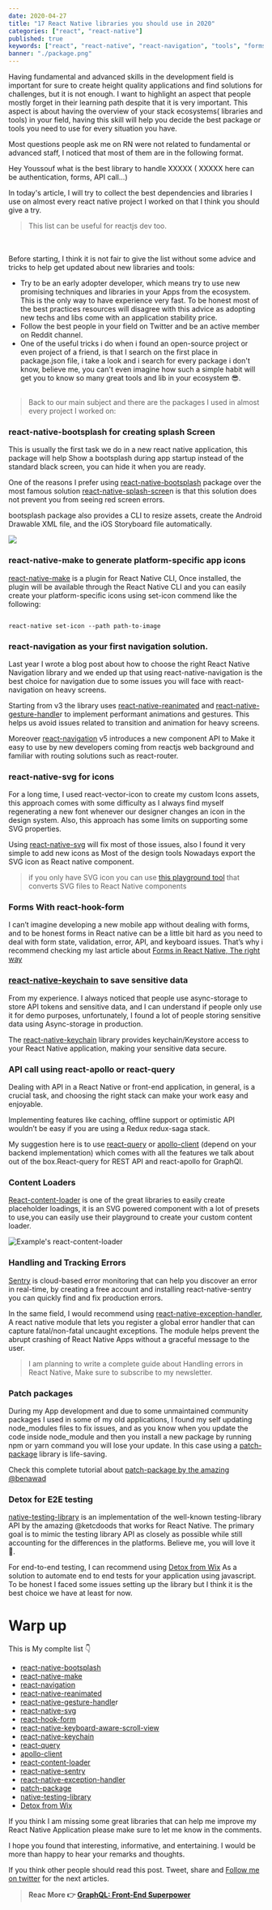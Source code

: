 ```yaml
---
date: 2020-04-27
title: "17 React Native libraries you should use in 2020"
categories: ["react", "react-native"]
published: true
keywords: ["react", "react-native", "react-navigation", "tools", "forms"]
banner: "./package.png"
---
```


Having fundamental and advanced skills in the development field is important for sure to create height quality applications and find solutions for challenges, but it is not enough. I want to highlight an aspect that people mostly forget in their learning path despite that it is very important. This aspect is about having the overview of your stack ecosystems( libraries and tools) in your field, having this skill will help you decide the best package or tools you need to use for every situation you have.

Most questions people ask me on RN were not related to fundamental or advanced staff, I noticed that most of them are in the following format.

Hey Youssouf what is the best library to handle XXXXX ( XXXXX here can be authentication, forms, API call…)

In today's article, I will try to collect the best dependencies and libraries I use on almost every react native project I worked on that I think you should give a try.

> This list can be useful for reactjs dev too.

<br />
<br />
Before starting, I think it is not fair to give the list without some advice and
tricks to help get updated about new libraries and tools:

- Try to be an early adopter developer, which means try to use new promising techniques and libraries in your Apps from the ecosystem. This is the only way to have experience very fast. To be honest most of the best practices resources will disagree with this advice as adopting new techs and libs come with an application stability price.
- Follow the best people in your field on Twitter and be an active member on Reddit channel.
- One of the useful tricks i do when i found an open-source project or even project of a friend, is that I search on the first place in package.json file, i take a look and i search for every package i don't know, believe me, you can't even imagine how such a simple habit will get you to know so many great tools and lib in your ecosystem 😎.
  <br />
  <br />

> Back to our main subject and there are the packages I used in almost every project I worked on:

### react-native-bootsplash for creating splash Screen

This is usually the first task we do in a new react native application, this package will help Show a bootsplash during app startup instead of the standard black screen, you can hide it when you are ready.

One of the reasons I prefer using [react-native-bootsplash](https://github.com/zoontek/react-native-bootsplash) package over the most famous solution [react-native-splash-scree](https://github.com/crazycodeboy/react-native-splash-screen)n is that this solution does not prevent you from seeing red screen errors.

bootsplash package also provides a CLI to resize assets, create the Android Drawable XML file, and the iOS Storyboard file automatically.

![](https://lh4.googleusercontent.com/FpN1DFC_iAmBRrFgxtf66fH5VvXmabYefFAuaJPS72rtPwQq32wN4GcCfhfy6TGECJnsHdClTQrYci-dR2V3LwtJ7EdypZ2ut_zjh0ZLuFocxIgquDtx8Ydl719rtchWyIGER1U)

### react-native-make to generate platform-specific app icons

[react-native-make](https://github.com/bamlab/react-native-make) is a plugin for React Native CLI, Once installed, the plugin will be available through the React Native CLI and you can easily create your platform-specific icons using set-icon commend like the following:

```

react-native set-icon --path path-to-image

```

### react-navigation as your first navigation solution.

Last year I wrote a blog post about how to choose the right React Native Navigation library and we ended up that using react-native-navigation is the best choice for navigation due to some issues you will face with react-navigation on heavy screens.

Starting from v3 the library uses [react-native-reanimated](https://software-mansion.github.io/react-native-reanimated/) and [react-native-gesture-handle](https://software-mansion.github.io/react-native-gesture-handler/docs/getting-started.html)r to implement performant animations and gestures. This helps us avoid issues related to transition and animation for heavy screens.

Moreover [react-navigation](https://reactnavigation.org/) v5 introduces a new component API to Make it easy to use by new developers coming from reactjs web background and familiar with routing solutions such as react-router.

### react-native-svg for icons

For a long time, I used react-vector-icon to create my custom Icons assets, this approach comes with some difficulty as I always find myself regenerating a new font whenever our designer changes an icon in the design system. Also, this approach has some limits on supporting some SVG properties.

Using [react-native-svg](https://github.com/react-native-community/react-native-svg) will fix most of those issues, also I found it very simple to add new icons as Most of the design tools Nowadays export the SVG icon as React native component.

> if you only have SVG icon you can use [this playground tool](https://react-svgr.com/playground/) that converts SVG files to React Native components

### Forms With react-hook-form

I can’t imagine developing a new mobile app without dealing with forms, and to be honest forms in React native can be a little bit hard as you need to deal with form state, validation, error, API, and keyboard issues. That’s why i recommend checking my last article about [Forms in React Native, The right way](https://elazizi.com/forms-in-react-native-the-right-way)

### [react-native-keychain](https://github.com/oblador/react-native-keychain) to save sensitive data

From my experience. I always noticed that people use async-storage to store API tokens and sensitive data, and I can understand if people only use it for demo purposes, unfortunately, I found a lot of people storing sensitive data using Async-storage in production.

The [react-native-keychain](https://github.com/oblador/react-native-keychain) library provides keychain/Keystore access to your React Native application, making your sensitive data secure.

### API call using react-apollo or react-query

Dealing with API in a React Native or front-end application, in general, is a crucial task, and choosing the right stack can make your work easy and enjoyable.

Implementing features like caching, offline support or optimistic API wouldn’t be easy if you are using a Redux redux-saga stack.

My suggestion here is to use [react-query](https://github.com/tannerlinsley/react-query) or [apollo-client](https://www.apollographql.com/docs/react/) (depend on your backend implementation) which comes with all the features we talk about out of the box.React-query for REST API and react-apollo for GraphQl.

### Content Loaders

[React-content-loader](https://github.com/danilowoz/react-content-loader) is one of the great libraries to easily create placeholder loadings, it is an SVG powered component with a lot of presets to use,you can easily use their playground to create your custom content loader.

![Example's react-content-loader](https://lh6.googleusercontent.com/DIH8ui53vzo25aEA3-yPbSz2g2P_PF3X8U7Z0khUIBaaMS-dnnwIWeI_C6Ft6k2com-BMN1vECD5IdfFcRVPIhKJzx6V4_nCVWqeDI27j0x7fcfvEMF-f1LfDMTPvXrrZuVzyE0)

### Handling and Tracking Errors

[Sentry](https://github.com/getsentry/sentry-react-native) is cloud-based error monitoring that can help you discover an error in real-time, by creating a free account and installing react-native-sentry you can quickly find and fix production errors.

In the same field, I would recommend using [react-native-exception-handler](https://github.com/master-atul/react-native-exception-handler), A react native module that lets you register a global error handler that can capture fatal/non-fatal uncaught exceptions. The module helps prevent the abrupt crashing of React Native Apps without a graceful message to the user.

> I am planning to write a complete guide about Handling errors in React Native, Make sure to subscribe to my newsletter.

### Patch packages

During my App development and due to some unmaintained community packages I used in some of my old applications, I found my self updating node_modules files to fix issues, and as you know when you update the code inside node_module and then you install a new package by running npm or yarn command you will lose your update. In this case using a [patch-package](https://github.com/ds300/patch-package) library is life-saving.

Check this complete tutorial about [patch-package by the amazing @benawad](https://www.youtube.com/watch?v=2AVs-Yh1bS8)

### Detox for E2E testing

[native-testing-library](https://github.com/testing-library/native-testing-library) is an implementation of the well-known testing-library API by the amazing @ketcdoods that works for React Native. The primary goal is to mimic the testing library API as closely as possible while still accounting for the differences in the platforms. Believe me, you will love it 🥰.

For end-to-end testing, I can recommend using [Detox from Wix](https://github.com/wix/Detox) As a solution to automate end to end tests for your application using javascript. To be honest I faced some issues setting up the library but I think it is the best choice we have at least for now.

# Warp up

This is My complte list 👇

- [react-native-bootsplash](https://github.com/zoontek/react-native-bootsplash)
- [react-native-make](https://github.com/bamlab/react-native-make)
- [react-navigation](https://reactnavigation.org/)
- [react-native-reanimated](https://software-mansion.github.io/react-native-reanimated/)
- [react-native-gesture-handle](https://software-mansion.github.io/react-native-gesture-handler/docs/getting-started.html)r
- [react-native-svg](https://github.com/react-native-community/react-native-svg)
- [react-hook-form](https://react-hook-form.com/)
- [react-native-keyboard-aware-scroll-view](https://github.com/APSL/react-native-keyboard-aware-scroll-view)
- [react-native-keychain](https://github.com/oblador/react-native-keychain)
- [react-query](https://github.com/tannerlinsley/react-query)
- [apollo-client](https://www.apollographql.com/docs/react/)
- [react-content-loader](https://github.com/danilowoz/react-content-loader)
- [react-native-sentry](https://github.com/getsentry/sentry-react-native)
- [react-native-exception-handler](https://github.com/master-atul/react-native-exception-handler)
- [patch-package](https://github.com/ds300/patch-package)
- [native-testing-library](https://github.com/testing-library/native-testing-library)
- [Detox from Wix](https://github.com/wix/Detox)

If you think I am missing some great libraries that can help me improve my React Native Application please make sure to let me know in the comments.

I hope you found that interesting, informative, and entertaining. I would be more than happy to hear your remarks and thoughts.

If you think other people should read this post. Tweet, share and [Follow me on twitter](https://twitter.com/ElaziziYoussouf) for the next articles.

> **Reac More 👉 [GraphQL: Front-End Superpower](https://elazizi.com/graph-ql-front-end-superpower)**
